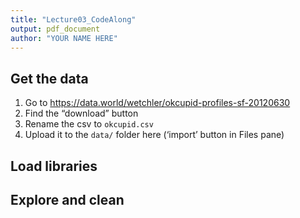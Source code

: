 ```yaml
---
title: "Lecture03_CodeAlong"
output: pdf_document
author: "YOUR NAME HERE"
---
```


## Get the data

1.  Go to <https://data.world/wetchler/okcupid-profiles-sf-20120630>
2.  Find the "download" button
3.  Rename the csv to `okcupid.csv`
4.  Upload it to the `data/` folder here ('import' button in Files pane)

## Load libraries

## Explore and clean
